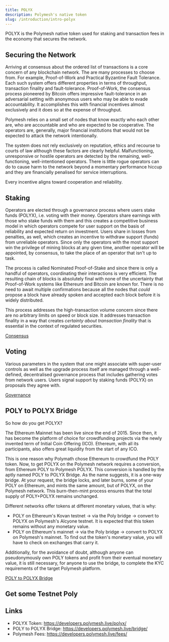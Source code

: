 ```yaml
---
title: POLYX
description: Polymesh's native token
slug: /introduction/intro-polyx
---
```


POLYX is the Polymesh native token used for staking and transaction fees in the economy that secures the network.

## Securing the Network

Arriving at consensus about the ordered list of transactions is a core concern of any blockchain network. The are many processes to choose from. For example, Proof-of-Work and Practical Byzantine Fault Tolerance. Each such system offers different properties in terms of throughput, transaction finality and fault-tolerance. Proof-of-Work, the consensus process pioneered by Bitcoin offers impressive fault-tolerance in an adversarial setting with anonymous users who may be able to evade accountability. It accomplishes this with financial incentives almost exclusively and it does so at the expense of throughput.

Polymesh relies on a small set of nodes that know exactly who each other are, who are accountable and who are expected to be cooperative. The operators are, generally, major financial institutions that would not be expected to attack the network intentionally.

The system does not rely exclusively on reputation, ethics and recourse to courts of law although these factors are clearly helpful. Malfunctioning, unresponsive or hostile operators are detected by the remaining, well-functioning, well-intentioned operators. There is little rogue operators can do to cause harm to the network beyond a momentary performance hiccup and they are financially penalised for service interruptions.

Every incentive aligns toward cooperation and reliability.

## Staking

Operators are elected through a governance process where users stake funds (POLYX), i.e. voting with their money. Operators share earnings with those who stake funds with them and this creates a competitive business model in which operators compete for user support on the basis of reliability and expected return on investment. Users share in losses from penalties, as well, which creates an incentive to withdraw support (funds) from unreliable operators. Since only the operators with the most support win the privilege of mining blocks at any given time, another operator will be appointed, by consensus, to take the place of an operator that isn't up to task.

The process is called Nominated Proof-of-Stake and since there is only a handful of operators, coordinating their interactions is very efficient. The resulting chain of blocks is absolutely final with none of the uncertainty that Proof-of-Work systems like Ethereum and Bitcoin are known for. There is no need to await multiple confirmations because all the nodes that _could_ propose a block have already spoken and accepted each block before it is widely distributed.

This process addresses the high-transaction volume concern since there are no arbitrary limits on speed or block size. It addresses transaction finality in a way that creates _certainty about transaction finality_ that is essential in the context of regulated securities.

[Consensus](https://developers.polymesh.live/consensus/)

## Voting

Various parameters in the system that one might associate with super-user controls as well as the upgrade process itself are managed through a well-defined, decentralised governance process that includes gathering votes from network users. Users signal support by staking funds (POLYX) on proposals they agree with.

[Governance](/introduction/governance)

## POLY to POLYX Bridge

So how do you get POLYX?

The Ethereum Mainnet has been live since the end of 2015. Since then, it has become the platform of choice for crowdfunding projects via the newly invented term of Initial Coin Offering (ICO). Ethereum, with all its participants, also offers great liquidity from the start of any ICO.

This is one reason why Polymath chose Ethereum to crowdfund the POLY token. Now, to get POLYX on the Polymesh network requires a conversion, from Ethereum POLY to Polymesh POLYX. This conversion is handled by the aptly named POLY to POLYX Bridge. As the name suggests, it is a one-way bridge. At your request, the bridge locks, and later burns, some of your POLY on Ethereum, and mints the same amount, but of POLYX, on the Polymesh network. This burn-then-mint process ensures that the total supply of POLY+POLYX remains unchanged.

Different networks offer tokens at different monetary values, that is why:

* POLY on Ethereum's Kovan testnet -> via the Poly bridge -> convert to POLYX on Polymesh's Alcyone testnet. It is expected that this token remains without any monetary value.
* POLY on Ethereum's mainnet -> via the Poly bridge -> convert to POLYX on Polymesh's mainnet. To find out the token's monetary value, you will have to check on exchanges that carry it.

Additionally, for the avoidance of doubt, although anyone can pseudonymously own POLY tokens and profit from their eventual monetary value, it is still necessary, for anyone to use the bridge, to complete the KYC requirements of the target Polymesh platform.

[POLY to POLYX Bridge](https://developers.polymesh.live/bridge/)

## Get some Testnet Poly


## Links

- POLYX Token: https://developers.polymesh.live/polyx/
- POLY to POLYX Bridge: https://developers.polymesh.live/bridge/ 
- Polymesh Fees: https://developers.polymesh.live/fees/ 